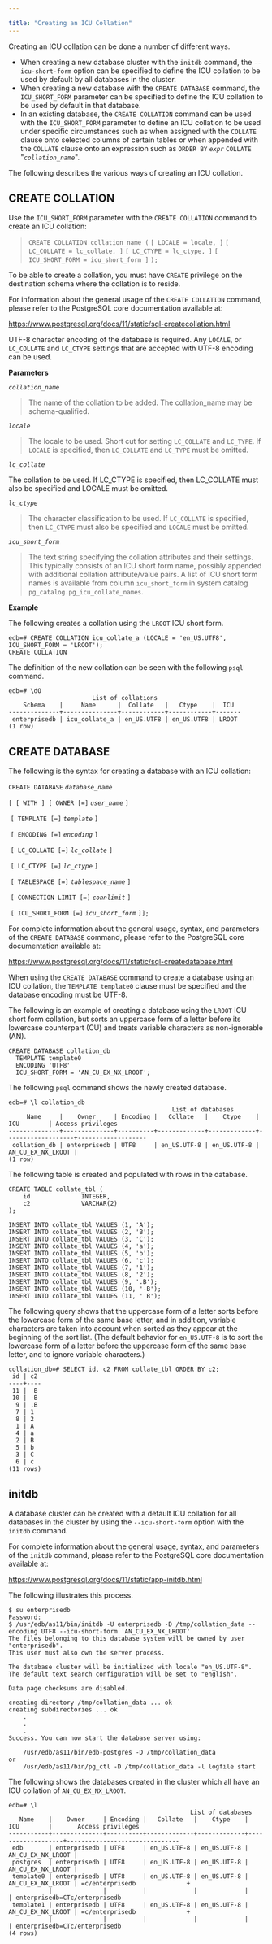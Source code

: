 ---

title: "Creating an ICU Collation"
---

<div id="creating_an_icu_collation" class="registered_link"></div>

Creating an ICU collation can be done a number of different ways.

- When creating a new database cluster with the `initdb` command, the `--icu-short-form` option can be specified to define the ICU collation to be used by default by all databases in the cluster.
- When creating a new database with the `CREATE DATABASE` command, the `ICU_SHORT_FORM` parameter can be specified to define the ICU collation to be used by default in that database.
- In an existing database, the `CREATE COLLATION` command can be used with the `ICU_SHORT_FORM` parameter to define an ICU collation to be used under specific circumstances such as when assigned with the `COLLATE` clause onto selected columns of certain tables or when appended with the `COLLATE` clause onto an expression such as `ORDER BY` *`expr`* `COLLATE` "*`collation_name`*".

The following describes the various ways of creating an ICU collation.

## CREATE COLLATION

Use the `ICU_SHORT_FORM` parameter with the `CREATE COLLATION` command to create an ICU collation:

> `CREATE COLLATION collation_name (`
>   `[ LOCALE = locale, ]`
>   `[ LC_COLLATE = lc_collate, ]`
>   `[ LC_CTYPE = lc_ctype, ]`
>   `[ ICU_SHORT_FORM = icu_short_form ]`
> `);`

To be able to create a collation, you must have `CREATE` privilege on the destination schema where the collation is to reside.

For information about the general usage of the `CREATE COLLATION` command, please refer to the PostgreSQL core documentation available at:

https://www.postgresql.org/docs/11/static/sql-createcollation.html

UTF-8 character encoding of the database is required. Any `LOCALE`, or `LC_COLLATE` and `LC_CTYPE` settings that are accepted with UTF-8 encoding can be used.

**Parameters**

*`collation_name`*

> The name of the collation to be added. The collation_name may be schema-qualified.

*`locale`*

> The locale to be used. Short cut for setting `LC_COLLATE` and `LC_TYPE`. If `LOCALE` is specified, then `LC_COLLATE` and `LC_TYPE` must be omitted.

*`lc_collate`*

The collation to be used. If LC_CTYPE is specified, then LC_COLLATE must also be specified and LOCALE must be omitted.

*`lc_ctype`*

> The character classification to be used. If `LC_COLLATE` is specified, then `LC_CTYPE` must also be specified and `LOCALE` must be omitted.

*`icu_short_form`*

> The text string specifying the collation attributes and their settings. This typically consists of an ICU short form name, possibly appended with additional collation attribute/value pairs. A list of ICU short form names is available from column `icu_short_form` in system catalog `pg_catalog.pg_icu_collate_names`.

**Example**

The following creates a collation using the `LROOT` ICU short form.

```
edb=# CREATE COLLATION icu_collate_a (LOCALE = 'en_US.UTF8', ICU_SHORT_FORM = 'LROOT');
CREATE COLLATION
```

The definition of the new collation can be seen with the following `psql` command.

```
edb=# \dO
                       List of collations
    Schema    |     Name      |  Collate   |   Ctype    |  ICU
--------------+---------------+------------+------------+-------
 enterprisedb | icu_collate_a | en_US.UTF8 | en_US.UTF8 | LROOT
(1 row)
```

## CREATE DATABASE

The following is the syntax for creating a database with an ICU collation:

`CREATE DATABASE` *`database_name`*

  `[ [ WITH ] [ OWNER [=]` *`user_name`* `]`

​    `[ TEMPLATE [=]` *`template`* `]`

​    `[ ENCODING [=]` *`encoding`* `]`

​    `[ LC_COLLATE [=]` *`lc_collate`* `]`

​    `[ LC_CTYPE [=]` *`lc_ctype`* `]`

​    `[ TABLESPACE [=]` *`tablespace_name`* `]`

​    `[ CONNECTION LIMIT [=]` *`connlimit`* `]`

​    `[ ICU_SHORT_FORM [=]` *`icu_short_form`* `]];`

For complete information about the general usage, syntax, and parameters of the `CREATE DATABASE` command, please refer to the PostgreSQL core documentation available at:

https://www.postgresql.org/docs/11/static/sql-createdatabase.html

When using the `CREATE DATABASE` command to create a database using an ICU collation, the `TEMPLATE template0` clause must be specified and the database encoding must be UTF-8.

The following is an example of creating a database using the `LROOT` ICU short form collation, but sorts an uppercase form of a letter before its lowercase counterpart (CU) and treats variable characters as non-ignorable (AN).

```
CREATE DATABASE collation_db
  TEMPLATE template0
  ENCODING 'UTF8'
  ICU_SHORT_FORM = 'AN_CU_EX_NX_LROOT';
```

The following `psql` command shows the newly created database.

```
edb=# \l collation_db
                                             List of databases
     Name     |    Owner     | Encoding |   Collate   |    Ctype    |        ICU        | Access privileges
--------------+--------------+----------+-------------+-------------+-------------------+-------------------
 collation_db | enterprisedb | UTF8     | en_US.UTF-8 | en_US.UTF-8 | AN_CU_EX_NX_LROOT |
(1 row)
```

The following table is created and populated with rows in the database.

```
CREATE TABLE collate_tbl (
    id              INTEGER,
    c2              VARCHAR(2)
);

INSERT INTO collate_tbl VALUES (1, 'A');
INSERT INTO collate_tbl VALUES (2, 'B');
INSERT INTO collate_tbl VALUES (3, 'C');
INSERT INTO collate_tbl VALUES (4, 'a');
INSERT INTO collate_tbl VALUES (5, 'b');
INSERT INTO collate_tbl VALUES (6, 'c');
INSERT INTO collate_tbl VALUES (7, '1');
INSERT INTO collate_tbl VALUES (8, '2');
INSERT INTO collate_tbl VALUES (9, '.B');
INSERT INTO collate_tbl VALUES (10, '-B');
INSERT INTO collate_tbl VALUES (11, ' B');
```

The following query shows that the uppercase form of a letter sorts before the lowercase form of the same base letter, and in addition, variable characters are taken into account when sorted as they appear at the beginning of the sort list. (The default behavior for `en_US.UTF-8` is to sort the lowercase form of a letter before the uppercase form of the same base letter, and to ignore variable characters.)

```
collation_db=# SELECT id, c2 FROM collate_tbl ORDER BY c2;
 id | c2
----+----
 11 |  B
 10 | -B
  9 | .B
  7 | 1
  8 | 2
  1 | A
  4 | a
  2 | B
  5 | b
  3 | C
  6 | c
(11 rows)
```

## initdb

A database cluster can be created with a default ICU collation for all databases in the cluster by using the `--icu-short-form` option with the `initdb` command.

For complete information about the general usage, syntax, and parameters of the `initdb` command, please refer to the PostgreSQL core documentation available at:

https://www.postgresql.org/docs/11/static/app-initdb.html

The following illustrates this process.

```
$ su enterprisedb
Password:
$ /usr/edb/as11/bin/initdb -U enterprisedb -D /tmp/collation_data --encoding UTF8 --icu-short-form 'AN_CU_EX_NX_LROOT'
The files belonging to this database system will be owned by user "enterprisedb".
This user must also own the server process.

The database cluster will be initialized with locale "en_US.UTF-8".
The default text search configuration will be set to "english".

Data page checksums are disabled.

creating directory /tmp/collation_data ... ok
creating subdirectories ... ok
    .
    .
    .
Success. You can now start the database server using:

    /usr/edb/as11/bin/edb-postgres -D /tmp/collation_data
or
    /usr/edb/as11/bin/pg_ctl -D /tmp/collation_data -l logfile start
```

The following shows the databases created in the cluster which all have an ICU collation of `AN_CU_EX_NX_LROOT`.

```
edb=# \l
                                                  List of databases
   Name    |    Owner     | Encoding |   Collate   |    Ctype    |        ICU        |       Access privileges
-----------+--------------+----------+-------------+-------------+-------------------+-------------------------------
 edb       | enterprisedb | UTF8     | en_US.UTF-8 | en_US.UTF-8 | AN_CU_EX_NX_LROOT |
 postgres  | enterprisedb | UTF8     | en_US.UTF-8 | en_US.UTF-8 | AN_CU_EX_NX_LROOT |
 template0 | enterprisedb | UTF8     | en_US.UTF-8 | en_US.UTF-8 | AN_CU_EX_NX_LROOT | =c/enterprisedb              +
           |              |          |             |             |                   | enterprisedb=CTc/enterprisedb
 template1 | enterprisedb | UTF8     | en_US.UTF-8 | en_US.UTF-8 | AN_CU_EX_NX_LROOT | =c/enterprisedb              +
           |              |          |             |             |                   | enterprisedb=CTc/enterprisedb
(4 rows)
```

